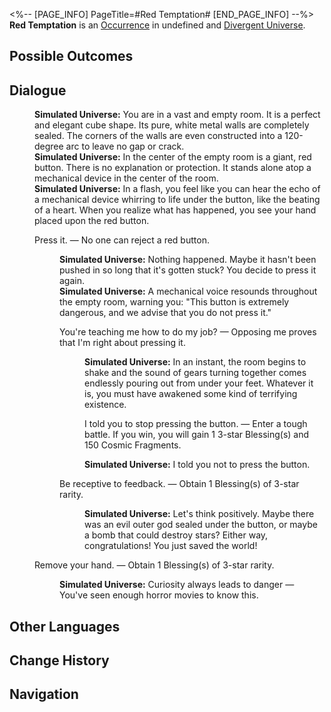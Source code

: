 <%-- [PAGE_INFO]
PageTitle=#Red Temptation#
[END_PAGE_INFO] --%>
{{Stub}}
{{Simulated Universe Event Infobox
|id            = 23001
|title         = 
|image         = Occurrence Contest.png
|domains_su    = 
|domains_swarm = 
|domains_gng   = 
|domains_du    = Unknown
|domains_und   = 
|requirements  = 
|prev          = 
|next          = 
|characters    = 
|factions      = 
|order         = 
|order_du      = 112
}}
'''Red Temptation''' is an [[Divergent Universe/Occurrence|Occurrence]] in undefined and [[Divergent Universe]].

==Possible Outcomes==
{{Possible Outcomes
|choice_1 = Press it.
|result_1 = No one can reject a red button.

|choice_2 = Remove your hand.
|result_2 = Obtain 1 Blessing(s) of 3-star rarity.

|choice_3 = You're teaching me how to do my job?
|result_3 = Opposing me proves that I'm right about pressing it.

|choice_4 = Be receptive to feedback.
|result_4 = Obtain 1 Blessing(s) of 3-star rarity.

|choice_5 = I told you to stop pressing the button.
|result_5 = Enter a tough battle. If you win, you will gain 1 3-star Blessing(s) and 150 Cosmic Fragments.

}}
<!--
==Gameplay Notes==
* 
-->
==Dialogue==
{{Dialogue Start}}
:'''Simulated Universe:''' You are in a vast and empty room. It is a perfect and elegant cube shape. Its pure, white metal walls are completely sealed. The corners of the walls are even constructed into a 120-degree arc to leave no gap or crack.
:'''Simulated Universe:''' In the center of the empty room is a giant, red button. There is no explanation or protection. It stands alone atop a mechanical device in the center of the room.
:'''Simulated Universe:''' In a flash, you feel like you can hear the echo of a mechanical device whirring to life under the button, like the beating of a heart. When you realize what has happened, you see your hand placed upon the red button.
:{{DIcon|Star}} Press it. &mdash; No one can reject a red button.
::'''Simulated Universe:''' Nothing happened. Maybe it hasn't been pushed in so long that it's gotten stuck? You decide to press it again.
::'''Simulated Universe:''' A mechanical voice resounds throughout the empty room, warning you: "This button is extremely dangerous, and we advise that you do not press it."
::{{DIcon|Star}} You're teaching me how to do my job? &mdash; Opposing me proves that I'm right about pressing it.
:::'''Simulated Universe:''' In an instant, the room begins to shake and the sound of gears turning together comes endlessly pouring out from under your feet. Whatever it is, you must have awakened some kind of terrifying existence.
:::{{DIcon|Star}} I told you to stop pressing the button. &mdash; Enter a tough battle. If you win, you will gain 1 3-star Blessing(s) and 150 Cosmic Fragments.
:::'''Simulated Universe:''' I told you not to press the button.
::{{DIcon|Star}} Be receptive to feedback. &mdash; Obtain 1 Blessing(s) of 3-star rarity.
:::'''Simulated Universe:''' Let's think positively. Maybe there was an evil outer god sealed under the button, or maybe a bomb that could destroy stars? Either way, congratulations! You just saved the world!
:{{DIcon|Star}} Remove your hand. &mdash; Obtain 1 Blessing(s) of 3-star rarity.
::'''Simulated Universe:''' Curiosity always leads to danger &mdash; You've seen enough horror movies to know this.
{{Dialogue End}}

==Other Languages==
{{Other Languages
|en   = Red Temptation
|zhs  = 红色诱惑
|zht  = 紅色誘惑
|ja   = {{Rubi|赤|あか}}い{{Rubi|誘惑|ゆうわく}}
|ko   = 붉은 유혹
|es   = Tentación roja
|fr   = Tentation écarlate
|ru   = Красное искушение
|th   = สีแดงที่ชวนลุ่มหลง
|vi   = Sự Cám Dỗ Màu Đỏ
|de   = Rote Versuchung
|id   = Godaan Merah
|pt   = Tentação Vermelha
}}

==Change History==
{{Change History|2.5}}

==Navigation==
{{Occurrence Navbox}}